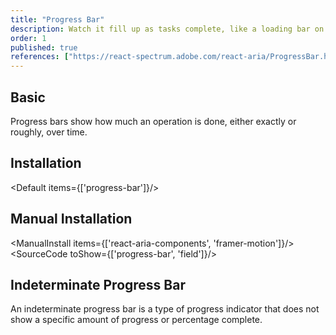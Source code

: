 ```yaml
---
title: "Progress Bar"
description: Watch it fill up as tasks complete, like a loading bar on a game console, offering visual progress updates.
order: 1
published: true
references: ["https://react-spectrum.adobe.com/react-aria/ProgressBar.html#props", "https://www.framer.com/motion/animation/"]
---
```


## Basic

Progress bars show how much an operation is done, either exactly or roughly, over time.
<How toUse="statuses/progress-bar-demo" />

## Installation
<Default items={['progress-bar']}/>

## Manual Installation
<ManualInstall items={['react-aria-components', 'framer-motion']}/>
<SourceCode toShow={['progress-bar', 'field']}/>

## Indeterminate Progress Bar

An indeterminate progress bar is a type of progress indicator that does not show a specific amount of progress or percentage complete.
<How isCenter={false} className='px-32' toUse="statuses/indeterminate-progress-bar-demo" />
